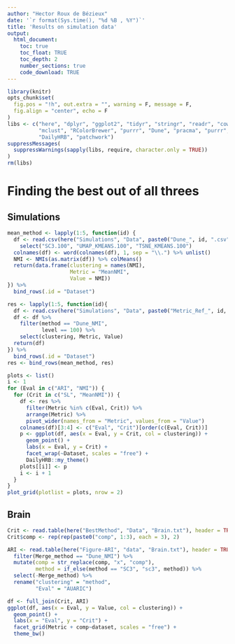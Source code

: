 ```yaml
---
author: "Hector Roux de Bézieux"
date: '`r format(Sys.time(), "%d %B , %Y")`'
title: 'Results on simulation data'
output:
  html_document:
    toc: true
    toc_float: TRUE
    toc_depth: 2
    number_sections: true
    code_download: TRUE
---
```


```r
library(knitr)
opts_chunk$set(
  fig.pos = "!h", out.extra = "", warning = F, message = F,
  fig.align = "center", echo = F
)
libs <- c("here", "dplyr", "ggplot2", "tidyr", "stringr", "readr", "cowplot",
          "mclust", "RColorBrewer", "purrr", "Dune", "pracma", "purrr",
          "DailyHRB", "patchwork")
suppressMessages(
  suppressWarnings(sapply(libs, require, character.only = TRUE))
)
rm(libs)
```

# Finding the best out of all threes
## Simulations

```r
mean_method <- lapply(1:5, function(id) {
  df <- read.csv(here("Simulations", "Data", paste0("Dune_", id, ".csv"))) %>%
    select("SC3.100", "UMAP_KMEANS.100", "TSNE_KMEANS.100")
  colnames(df) <- word(colnames(df), 1, sep = "\\.") %>% unlist()
  NMI <- NMIs(as.matrix(df)) %>% colMeans()
  return(data.frame(clustering = names(NMI),
                    Metric = "MeanNMI",
                    Value = NMI))
}) %>% 
  bind_rows(.id = "Dataset")
```

```r
res <- lapply(1:5, function(id){
  df <- read.csv(here("Simulations", "Data", paste0("Metric_Ref_", id, ".csv")))
  df <- df %>%
    filter(method == "Dune_NMI",
           level == 100) %>%
    select(clustering, Metric, Value)
  return(df)
}) %>%
  bind_rows(.id = "Dataset")
res <- bind_rows(mean_method, res)
```

```r
plots <- list()
i <- 1
for (Eval in c("ARI", "NMI")) {
  for (Crit in c("SL", "MeanNMI")) {
    df <- res %>%
      filter(Metric %in% c(Eval, Crit)) %>%
      arrange(Metric) %>%
      pivot_wider(names_from = "Metric", values_from = "Value")
    colnames(df)[3:4] <- c("Eval", "Crit")[order(c(Eval, Crit))]
    p <- ggplot(df, aes(x = Eval, y = Crit, col = clustering)) +
      geom_point() +
      labs(x = Eval, y = Crit) +
      facet_wrap(~Dataset, scales = "free") +
      DailyHRB::my_theme()
    plots[[i]] <- p
    i <- i + 1
  }
}
plot_grid(plotlist = plots, nrow = 2)
```
## Brain

```r
Crit <- read.table(here("BestMethod", "Data", "Brain.txt"), header = TRUE)
Crit$comp <- rep(rep(paste0("comp", 1:3), each = 3), 2)
```
```r
ARI <- read.table(here("Figure-ARI", "data", "Brain.txt"), header = TRUE)  %>%
  filter(Merge_method == "Dune_NMI") %>%
  mutate(comp = str_replace(comp, "x", "comp"),
         method = if_else(method == "SC3", "sc3", method)) %>%
  select(-Merge_method) %>%
  rename("clustering" = "method",
         "Eval" = "AUARIC")
```

```r
df <- full_join(Crit, ARI)
ggplot(df, aes(x = Eval, y = Value, col = clustering)) +
  geom_point() +
  labs(x = "Eval", y = "Crit") +
  facet_grid(Metric + comp~dataset, scales = "free") +
  theme_bw()
```